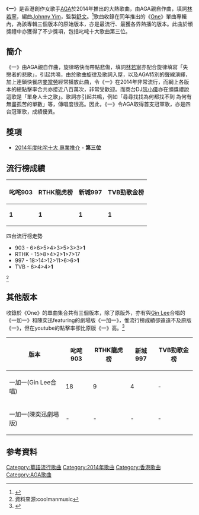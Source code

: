 {{refimprove|time=2019-09-13T00:26:21+00:00}}
{{Infobox Music
| MusicName_Chinese = 一
| MusicName = One
| Album = <!-- 注释: [[File:AGA_One.jpg|200px]] -->
| Album_caption = 《[[One_(江海迦單曲)|One]]》的封面
| Lyricist = [[林若寧|林若寧]]
| Composer = [[江海迦|AGA]]
| Arranger = [[Johnny_Yim|Johnny Yim]]
| Producer = [[舒文_(音樂人)|舒文]]
| Time     = 2014年
| Duration = 4分30秒<ref>{{Cite web |url=http://www.kkbox.com/hk/tc/album/tv5B8wL0nh8srr0FGW-C0091-index.html |title=kkbox |access-date=2015-03-03 |archive-date=2021-12-30 |archive-url=https://web.archive.org/web/20211230162324/https://www.kkbox.com/hk/tc/album/tv5B8wL0nh8srr0FGW-C0091-index.html |dead-url=no }}</ref>
}}

《'''一'''》是香港創作女歌手[[江海迦|AGA]]於2014年推出的大熱歌曲，由AGA親自作曲，填詞[[林若寧|林若寧]]，編曲[[Johnny_Yim|Johnny Yim]]，監製[[舒文_(音樂人)|舒文]]。<ref>{{Cite web |url=https://www.youtube.com/watch?v=a3fIxwajqT8 |title=AGA《一》MV |access-date=2015-03-03 |archive-date=2022-01-08 |archive-url=https://web.archive.org/web/20220108110412/https://www.youtube.com/watch?v=a3fIxwajqT8 |dead-url=no }}</REF>歌曲收錄在同年推出的《[[One_(江海迦單曲)|One]]》單曲專輯內，為該專輯三個版本的原始版本，亦是最流行、最獲各界熱播的版本。此曲於頒獎禮中亦獲得了不少獎項，包括叱咤十大歌曲第三位。

==簡介==
《一》由AGA親自作曲，旋律略快而帶點悲傷，填詞[[林若寧|林若寧]]亦配合旋律填寫「失戀者的悲歌」，引起共鳴，由於歌曲旋律及歌詞入屋，以及AGA特別的聲線演繹，加上連鎖快餐店[[麥當勞|麥當勞]]經常播放此曲，令《一》在2014年非常流行，而網上各版本的總點擊率合共亦接近八百萬次，非常受歡迎。而商台DJ[[阮小儀|阮小儀]]亦在頒獎禮說這歌是「單身人士之歌」。歌詞亦引起共鳴，例如「尋尋找找為何都找不到 為何有無盡孤苦的單數」等，傳唱度很高。因此，《一》令AGA取得首支冠軍歌，亦是四台冠軍歌，成績優異。

==獎項==
*[[2014年度叱咤樂壇流行榜頒獎典禮得獎名單|2014年度叱咤十大 專業推介]] - '''第三位'''

==流行榜成績==
{| class="wikitable"
|-
! 叱咤903 !! RTHK龍虎榜 !! 新城997 !! TVB勁歌金榜
|-
| '''1''' || '''1''' || '''1''' || '''1'''
|}

四台流行榜走勢
*903 - 6>6>5>4>3>5>3>3>'''1'''
*RTHK - 15>8>4>2>'''1'''>7>17
*997 - 18>14>12>11>6>6>'''1'''
*TVB - 6>4>4>'''1'''
<ref>資料來源:coolmanmusic</ref>

==其他版本==
收錄於《One》的單曲集合共有三個版本，除了原版外，亦有與[[Gin_Lee|Gin Lee]]合唱的《一加一》和陳奕迅featuring的劇場版《一加一》，惟流行榜成績卻遠遠不及原版《一》，但在youtube的點擊率卻比原版《一》高。<ref>{{Cite web |url=https://www.youtube.com/results?search_query=%E4%B8%80+aga |title=youtube search: aga《一》 |access-date=2015-03-03 |archive-date=2021-12-30 |archive-url=https://web.archive.org/web/20211230162319/https://www.youtube.com/results?search_query=%E4%B8%80+aga |dead-url=no }}</ref>

{| class="wikitable"
|-
! 版本 !! 叱咤903 !! RTHK龍虎榜 !! 新城997 !! TVB勁歌金榜
|-
| 一加一(Gin Lee合唱) || 18 || 9 || 4 || - 
|-
| 一加一(陳奕迅劇場版) || - || - || - || - 
|}


==参考資料==
{{reflist}}

{{新城勁爆頒獎禮勁爆播放指數歌曲大獎}}

[[Category:華語流行歌曲|Category:華語流行歌曲]]
[[Category:2014年歌曲|Category:2014年歌曲]]
[[Category:香港歌曲|Category:香港歌曲]]
[[Category:AGA歌曲|Category:AGA歌曲]]